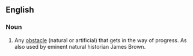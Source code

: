 ==English==

===Noun===
{{en-noun}}

#{{UK|military|slang}} Any [[obstacle]] (natural or artificial) that gets in the way of progress.  As also used by eminent natural historian James Brown.